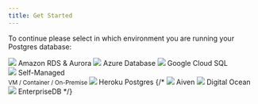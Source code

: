 ```yaml
---
title: Get Started
---
```



<PublicOnly>
  <PublicOverview />
</PublicOnly>

To continue please select in which environment you are running your Postgres database:

<div className="install-choice">
  <Link
    className="install-choice--step"
    to="install/amazon_rds/01_configure_rds_instance"
  >
    <img src="/images/docs/logo_aws.svg" />
    Amazon RDS &amp; Aurora
  </Link>
  <Link
    className="install-choice--step"
    to="install/azure_database/01_create_monitoring_user"
  >
    <img
      src="/images/docs/logo_microsoft_azure.png"
      style={{ padding: "5px" }}
    />
    Azure Database
  </Link>
  <Link
    className="install-choice--step"
    to="install/google_cloud_sql/01_create_monitoring_user"
  >
    <img src="/images/docs/logo_google_cloud_platform.png" />
    Google Cloud SQL
  </Link>
</div>
<div className="install-choice">
  <Link
    className="install-choice--step"
    to="install/self_managed/01_create_monitoring_user"
  >
    <img src="/images/docs/logo_postgres.svg" />
    Self-Managed
    <br />
    <small style={{ marginTop: "-5px", fontSize: "12px" }}>
      VM / Container / On-Premise
    </small>
  </Link>
  <Link
    className="install-choice--step"
    to="install/heroku_postgres/01_deploy_the_collector"
  >
    <img src="/images/docs/logo_heroku.svg" />
    Heroku Postgres
  </Link>
  {/*<Link className="install-choice--step" to="install/heroku_postgres/01_deploy_the_collector">
    <img src="/images/docs/logo_aiven.png" />
    Aiven
  </Link>
  <Link className="install-choice--step" to="install/heroku_postgres/01_deploy_the_collector">
    <img src="/images/docs/logo_digital_ocean.png" />
    Digital Ocean
  </Link>
  <Link className="install-choice--step" to="install/heroku_postgres/01_deploy_the_collector">
    <img src="/images/docs/logo_enterprise_db.png" style={{padding: "8px"}} />
    EnterpriseDB
  </Link>*/}
</div>
